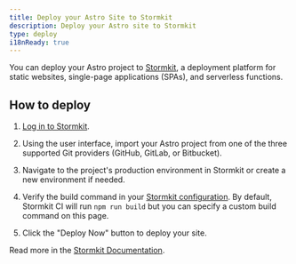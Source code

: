 ```yaml
---
title: Deploy your Astro Site to Stormkit
description: Deploy your Astro site to Stormkit
type: deploy
i18nReady: true
---
```


You can deploy your Astro project to [Stormkit](https://stormkit.io/), a deployment platform for static websites, single-page applications (SPAs), and serverless functions.

## How to deploy

1. [Log in to Stormkit](https://app.stormkit.io/auth).

2. Using the user interface, import your Astro project from one of the three supported Git providers (GitHub, GitLab, or Bitbucket).

3. Navigate to the project's production environment in Stormkit or create a new environment if needed.

4. Verify the build command in your [Stormkit configuration](https://stormkit.io/docs/deployments/configuration). By default, Stormkit CI will run `npm run build` but you can specify a custom build command on this page.

5. Click the "Deploy Now" button to deploy your site.

<ReadMore>Read more in the [Stormkit Documentation](https://stormkit.io/docs).</ReadMore>
